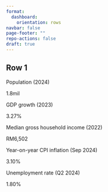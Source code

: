 ```yaml
---
format: 
  dashboard: 
    orientation: rows
navbar: false
page-footer: ""
repo-actions: false
draft: true
---
```


## Row 1 {.fill}

::: valuebox
Population (2024)

1.8mil
:::

::: {.valuebox color="info"}
GDP growth (2023)

3.27%
:::

::: valuebox
Median gross household income (2022)

RM6,502
:::

::: valuebox
Year-on-year CPI inflation (Sep 2024)

3.10%
:::

::: valuebox
Unemployment rate (Q2 2024)

1.80%
:::
